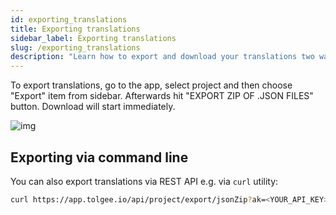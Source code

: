 ```yaml
---
id: exporting_translations
title: Exporting translations
sidebar_label: Exporting translations
slug: /exporting_translations
description: "Learn how to export and download your translations two ways: from Tolgee App and via command line (via REST API e.g. via curl utility)."
---
```


To export translations, go to the app, select project and then choose "Export" item from sidebar.
Afterwards hit "EXPORT ZIP OF .JSON FILES" button. Download will start immediately.

![img](/img/docs/platform/project_menu_export.webp)

## Exporting via command line

You can also export translations via REST API e.g. via `curl` utility:

```bash
curl https://app.tolgee.io/api/project/export/jsonZip?ak=<YOUR_API_KEY> --output data.zip
```
